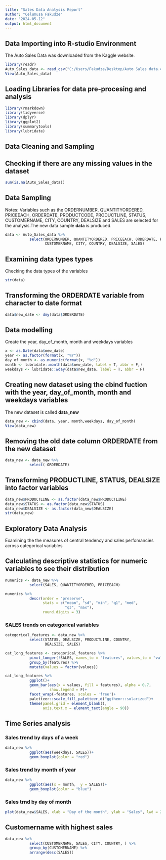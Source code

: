 ---
title: "Sales Data Analysis Report"
author: "Celumusa Fakudze"
date: "2024-05-12"
output: html_document
---

## Data Importing into R-studio Environment
The Auto Sales Data was downloaded from the Kaggle website.

```{r}
library(readr)
Auto_Sales_data <- read_csv("C:/Users/Fakudze/Desktop/Auto Sales data.csv")
View(Auto_Sales_data)
```

## Loading Libraries for data pre-procesing and analysis

```{r}
library(rmarkdown)
library(tidyverse)
library(dplyr)
library(ggplot2)
library(summarytools)
library(lubridate)
```

## **Data Cleaning and Sampling**

## Checking if there are any missing values in the dataset

```{r}
sum(is.na(Auto_Sales_data))
```

## Data Sampling
Notes: Variables such as the ORDERNUMBER, QUANTITYORDERED, PRICEEACH, ORDERDATE, PRODUCTCODE, PRODUCTLINE, STATUS, CUSTOMERNAME, CITY, COUNTRY, DEALSIZE and SALES are selected for the analysis.The new data sample **data** is produced.

```{r}
data <- Auto_Sales_data %>% 
           select(ORDERNUMBER, QUANTITYORDERED, PRICEEACH, ORDERDATE, PRODUCTCODE, PRODUCTLINE, STATUS,
                  CUSTOMERNAME, CITY, COUNTRY, DEALSIZE, SALES)
```

## Examining data types types
Checking the data types of the variables

```{r}
str(data)
```

## Transforming the ORDERDATE variable from character to date format


```{r}
data$new_date <- dmy(data$ORDERDATE)
```


## Data modelling
Create the year, day_of_month, month and weekdays variables


```{r}
x <- as.Date(data$new_date)
year <- as.factor(format(x, "%Y"))
day_of_month <- as.numeric(format(x, "%d"))
month <- lubridate::month(data$new_date, label = T, abbr = F,)
weekdays <- lubridate::wday(data$new_date, label = T, abbr = F)
```


## Creating new dataset using the cbind fuction with the year, day_of_month, month and weekdays variables 
The new dataset is called **data_new**


```{r}
data_new <- cbind(data, year, month,weekdays, day_of_month)
View(data_new)
```


## Removing the old date column ORDERDATE from the new dataset


```{r}
data_new <- data_new %>% 
           select(-ORDERDATE)
```


## Transforming PRODUCTLINE, STATUS, DEALSIZE into factor variables


```{r}
data_new$PRODUCTLINE <- as.factor(data_new$PRODUCTLINE)
data_new$STATUS <- as.factor(data_new$STATUS)
data_new$DEALSIZE <- as.factor(data_new$DEALSIZE)
str(data_new)
```

## **Exploratory Data Analysis**
Examining the the measures of central tendency and sales perfomancies across categorical variables


## Calculating descriptive statistics for numeric variables to see their distribution


```{r}
numerics <- data_new %>% 
           select(SALES, QUANTITYORDERED, PRICEEACH)

numerics %>% 
           descr(order = "preserve",
                 stats = c("mean", "sd", "min", "q1", "med",
                           "q3", "max"),
                 round.digits = 3)
```


### SALES trends on categorical variables


```{r}
categorical_features <- data_new %>% 
           select(STATUS, DEALSIZE, PRODUCTLINE, COUNTRY,
                  DEALSIZE, SALES)

cat_long_features <- categorical_features %>%
           pivot_longer(!SALES, names_to = "features", values_to = "values") %>% 
           group_by(features) %>% 
           mutate(values = factor(values))

cat_long_features %>% 
           ggplot()+
           geom_bar(aes(x = values, fill = features), alpha = 0.7,
                    show.legend = F)+
           facet_wrap(~features, scales = 'free')+
           paletteer::scale_fill_paletteer_d("ggthemr::solarized")+
           theme(panel.grid = element_blank(),
                 axis.text.x = element_text(angle = 90))
```


## Time Series analysis

### Sales trend by days of a week


```{r}
data_new %>% 
           ggplot(aes(weekdays, SALES))+
           geom_boxplot(color = "red")

```


### Sales trend by month of year


```{r}
data_new %>% 
           ggplot(aes(x = month,  y = SALES))+
           geom_boxplot(color = "blue")
```

### Sales trnd by day of month


```{r}
plot(data_new$SALES, xlab = "Day of the month", ylab = "Sales", lwd = 2, type = "l", xlim = c(1, 31), ylim = c(500, 15000), main = "Sales Gragh by days of the month")
```

## Customername with highest sales


```{r}
data_new %>% 
           select(CUSTOMERNAME, SALES, CITY, COUNTRY, ) %>% 
           group_by(CUSTOMERNAME) %>% 
           arrange(desc(SALES))
```
